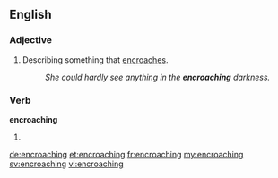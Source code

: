 ==English==

===Adjective===
{{en-adj|-}}

# Describing something that [[encroach]]es.
#:''She could hardly see anything in the '''encroaching''' darkness.''

===Verb===
'''encroaching'''

# {{present participle of|encroach}}

[[de:encroaching]]
[[et:encroaching]]
[[fr:encroaching]]
[[my:encroaching]]
[[sv:encroaching]]
[[vi:encroaching]]